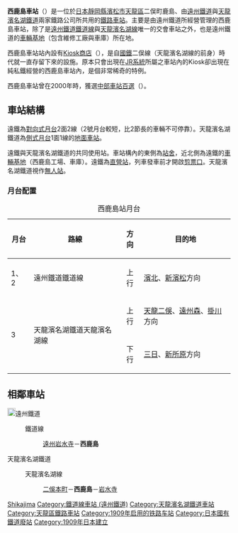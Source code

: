 {{NoteTA|1 = zh:西鹿島車站; zh-cn:西鹿岛站; zh-tw:西鹿島車站; zh-hk:西鹿島站; }}
{{日本車站資訊
|公司色 = red
|文字色 =
|站名 = 西鹿島站
|圖片 = Nishikajima station-20100725.jpg
|pxl = 240px
|圖片說明 = 站舍（2010年7月）
|日文原名 = 西鹿島
|平假名 = にしかじま
|羅馬拼音 = Nishikajima
|所在地 = [[濱松市|濱松市]][[天龍區|天龍區]]二俁町南鹿島67
|座標 = {{coord|34|50|48.12|N|137|48|28.70|E|type:railwaystation_region:JP-22|display=inline}} 
|電報略號=ニシ
|啟用年月日= 1909年（明治42年）12月6日
|月台配置 = （遠州鐵道）2面2線<br/>（天龍濱名湖鐵道）1面1線
|廢站年月日=
|乘客人數 = （遠州鐵道）1,443<br/>（天龍濱名湖鐵道）210
|上下車人次 = （遠州鐵道）2,918<br/>（天龍濱名湖鐵道）437
|統計年度 = 2014年
|備考 = 
|adjacent = {{Adjacent stations
|system1=遠州鐵道|line1=鐵路線|left1=遠州岩水寺|note-left1=17<br>1.5km|note-mid1={{車站編號s|#0672b0|white|18}}<br>距離[[新濱松站|新濱松]]17.8km
|system2=天龍濱名湖鐵道|line2=天龍濱名湖線|left2=二俁本町|right2=岩水寺|note-left2=1.7km|note-mid2=距離[[掛川站|掛川]]28.5km|note-right2=1.8km}}
}}
'''西鹿島車站'''（{{jpn|j=西鹿島駅|hg=にしかじまえき|rm=Nishi-kajima eki|f=y}}）是一位於[[日本|日本]][[靜岡縣|靜岡縣]][[濱松市|濱松市]][[天龍區|天龍區]]二俣町鹿島、由[[遠州鐵道|遠州鐵道]]與[[天龍濱名湖鐵道|天龍濱名湖鐵道]]兩家鐵路公司所共用的[[鐵路車站|鐵路車站]]。主要是由遠州鐵道所經營管理的西鹿島車站，除了是[[遠州鐵道鐵道線|遠州鐵道鐵道線]]與[[天龍濱名湖線|天龍濱名湖線]]唯一的交會車站之外，也是遠州鐵道的[[車輛基地|車輛基地]]（包含維修工廠與車庫）所在地。

西鹿島車站站內設有[[Kiosk商店|Kiosk商店]]（{{lang|ja|キヨスク}}），是自[[日本國鐵|國鐵]]二俣線（天龍濱名湖線的前身）時代就一直存留下來的設施。原本只會出現在[[JR集團|JR系統]]所屬之車站內的Kiosk卻出現在純私鐵經營的西鹿島車站內，是個非常稀奇的特例。

西鹿島車站曾在2000年時，獲選[[中部車站百選|中部車站百選]]（{{lang|ja|中部の駅百選}}）。

== 車站結構 ==
遠鐵為[[對向式月台|對向式月台]]2面2線（2號月台較短，比2節長的車輛不可停靠）。天龍濱名湖鐵道為[[側式月台|側式月台]]1面1線的[[地面車站|地面車站]]。

遠鐵與天龍濱名湖鐵道的共同使用站。車站構內的東側為[[站舍|站舍]]，近北側為遠鐵的[[車輛基地|車輛基地]]（西鹿島工場、車庫）。遠鐵為[[直營站|直營站]]，列車發車前才開啟[[剪票口|剪票口]]。天龍濱名湖鐵道視作[[無人站|無人站]]。
=== 月台配置 ===
{| class=wikitable
|+ 西鹿島站月台
|-
!月台!!路線!!方向!!目的地
|-
! 1、2
| {{Color|red|■}}遠州鐵道鐵道線
| style="text-align:center" | 上行
| [[濱北站|濱北]]、[[新濱松站|新濱松]]方向
|-
!rowspan=2| 3
|rowspan=2| {{Color|#4D7F54|■}}天龍濱名湖鐵道天龍濱名湖線
| style="text-align:center" | 上行
| [[天龍二俁站|天龍二俁]]、[[遠州森站|遠州森]]、[[掛川站|掛川]]方向
|-
| style="text-align:center" | 下行
| [[三日站|三日]]、[[新所原站|新所原]]方向
|}

== 相鄰車站 ==
; [[File:Entetsu_logo.svg|18px]]遠州鐵道
: {{Color|#e80000|■}}鐵道線
:: [[遠州岩水寺站|遠州岩水寺]]－'''西鹿島'''
; 天龍濱名湖鐵道
: {{Color|#4D7F54|■}}天龍濱名湖線
:: [[二俁本町站|二俁本町]]－'''西鹿島'''－[[岩水寺站|岩水寺]]
{{遠州鐵道鐵道線}}
{{天龍濱名湖鐵道天龍濱名湖線}}
{{中部車站百選}}
{{DEFAULTSORT:Nishikajima}}
[[Category:日本鐵路車站_Ni|Shikajima]]
[[Category:鐵道線車站_(遠州鐵道)|Category:鐵道線車站 (遠州鐵道)]]
[[Category:天龍濱名湖鐵道車站|Category:天龍濱名湖鐵道車站]]
[[Category:天龍區鐵路車站|Category:天龍區鐵路車站]]
[[Category:1909年启用的铁路车站|Category:1909年启用的铁路车站]]
[[Category:日本國有鐵道廢站|Category:日本國有鐵道廢站]]
[[Category:1909年日本建立|Category:1909年日本建立]]